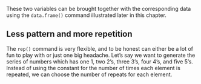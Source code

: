 ﻿These two variables can be brought together with the corresponding data
using the `data.frame()` command illustrated later in this
chapter.

## Less pattern and more repetition

The `rep()` command is very flexible, and to be honest can
either be a lot of fun to play with or just one big headache. Let’s say
we want to generate the series of numbers which has one 1, two 2’s,
three 3’s, four 4’s, and five 5’s. Instead of using the constant for the
number of times each element is repeated, we can choose the number of
repeats for each element. 

